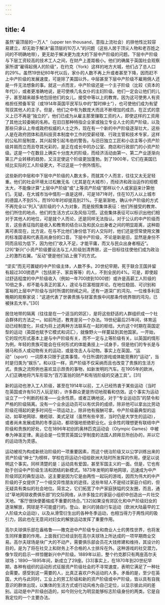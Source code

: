 ```yaml
---
---
---
```

title: 4
---




虽然“最顶层的一万人”（upper ten thousand，意指上流社会）的排他性比较容易建立，却无助于解决“最顶层的10万人”的问题（这些人居于顶尖人物和老百姓之间的不明确地带），更无助于解决更为庞大的下层中产阶级的问题。下层中产阶级与下层工资较高的技术工人之间，在财产上差距极小。他们的确属于英国社会观察家所谓“雇得起佣人的阶级”，在约克（York）这样的地方大城，他们占了总人口的29%。虽然19世纪80年代以后，家仆的人数不再上升或者甚至下降，因而赶不上中产阶级的发展速度，可是除了美国以外，中层甚至下层中产阶级不雇用佣人还是一件无法想象的事。就这一点而言，中产阶级还是一个主子阶级（比较《资本的年代》），或者更准确地说，是可使唤几名女仆的主妇阶级。他们一定会让他们的儿子，甚至越来越多地包括他们的女儿，接受中等以上的教育。因为这可使男人有资格担任预备军官（或1914年英国平民军队中的“暂时绅士”），也可使他们成为有望驾驭其他人的主子。但是，他们之中有为数庞大而且不断增加的成员，在正式的意义上已不再是“独立的”，他们已成为从雇主那里赚取工资的人，即使这样的工资用了其他比较委婉的名称。在旧日那种特指企业家或独立专业人士的资产阶级，以及那些只承认上帝或政府权威的人士之外，现在有一个新的中产阶级逐渐壮大，这些人是在政府团体和高科技资本制度中工作的受薪经理、行政主管和技术专家，这样的公私阶层制度，其兴起曾引起韦伯的警告。与旧日独立工匠和小店主等小资产阶级并肩而立而且夺其光彩的，是正在成长中的办公室、商店和行政部门的小资产阶级。这是一个在数目上确实十分庞大的阶级，而经济活动由第一、第二产业逐渐向第三产业转移的趋势，又注定使这个阶级更加蓬勃。到了1900年，它们在美国已经比实际的工人阶级更大，不过这是一个例外情形。

这些新的中层和中下层中产阶级的人数太多，而就其个人而言，往往又太无足轻重。他们的社会环境太过松散无名（尤其是在大城市），而经济和政治运作的规模太大，不能像计算“上层中产阶级”或“上等资产阶级”那样以个人或家庭来计算他们。无疑，在大城市当中情形一直是这样，可是1871年时，住在10万人以上城市的德国人不到5%，而1910年时却提高到21%。于是渐渐地，确认中产阶级的方式不再完全以“列入”该阶级的个人为对象，而是按照集体表征：他们所接受的教育、他们所住的地点、他们的生活方式以及风俗习惯。这些集体表征可以标识出他们相对于其他人的地位，可是就个人而论，还是同样无法指认。对于公认的中产阶级而言，这些表征指的是收入和教育的结合以及和民众出身者之间的明显距离，这种距离可表现在，比方说，在与不比他们身份低下的人交际时，他们还是惯常使用文雅的标准国语和代表高尚身份的口音。下层中产阶级，不论是新是旧，显然是身份不同而且较为低下，因为他们“收入不足，才能平庸，而又与民众出身者相近”。[29]“新兴”小资产阶级要设法与工人阶级划清界限，这一目标往往使他们成为政治上的激烈右翼。“反动”便是他们谄上傲下的方式。

“坚实”而无可置疑的中产阶级主体，人数不多。20世纪早期，死于联合王国并留有超过300镑遗产（包括房子、家具等等）的人，不到全民的4%。可是，即使超过舒适程度的中产阶级收入（例如一年700镑到1000镑）或许是高薪工人阶级的10倍之多，却不能与真正的富人，遑论与巨富相提并论。在地位稳固、可识别和富裕的上层中产阶级与当时所谓的财阀之间，还有一道深广的鸿沟。一位维多利亚晚期的观察家说：“这道代表了世袭贵族与财富贵族中间那条传统界限的鸿沟，已被抹去大半。”[30]

居住地带的隔离（往往是在一个适当的郊区），是将这些舒适的人群组织成一个社会群体的方法之一。如前所述，教育是另一个办法。19世纪最后25年间，体育运动已经制度化，并成为将上述两种方法联系在一起的枢纽。大约这个时期在英国定型的运动（英国也赋予它模式和词汇），就像野火一样蔓延到其他国家。一开始，它的现代形式基本上是与中产阶级有关，而不一定与上等阶级有关。以英国的情形为例，年轻的贵族可能会在任何形式的体能勇技上一试身手，但是他们的专长是与骑马和杀人或动物有关的运动，或是攻击人与动物。事实上在英国，“运动”（sport）一词原本只限于这类事情，今日所谓的游戏或体能竞赛的“运动”，当时是归类为“娱乐”。和以往一样，资产阶级不仅采纳而且也改变了贵族的生活方式。贵族之流照例也喜欢显示昂贵的事物，如新发明的汽车。在1905年的欧洲，人们正确地将汽车形容为“百万富翁的财产和有钱阶级的交通工具”。[31]

新的运动也渗入工人阶级，甚至在1914年以前，工人已经热衷于某些运动（当时在英国或许有50万人玩足球），许多群众更是热切地观看和仿效。这个事实为运动设立了一个判断的标准——业余性质，或者正确地说，对于“专业运动员”的禁令和严格的阶级隔离。没有一个业余运动员可以有优异的成绩，除非他可以拿出比劳动阶级花得起的更多时间在一项运动上，除非他有报酬可拿。中产阶级最典型的运动，如草地网球、橄榄球、美式足球（虽然有些辛苦，当时仍是大学生的运动），或者尚未发展成熟的冬季运动，都顽强地拒绝职业化。业余性的理想更有联结中产阶级和贵族的好处，它在1896年初创的奥林匹克运动会（Olympic Games）中被奉为神圣定律。奥运会是一位赞赏英国公学制度的法国人顾拜旦所创办的，并以它的运动场为灵感。

运动被视为构成新统治阶级的一项重要因素，而这个统治阶级又以公学训练出来的资产阶级“绅士”为榜样，学校在将运动介绍给欧洲大陆时所发挥的作用，便足以说明这个事实。同样清楚的是：运动具有爱国，甚至军国主义的一面。但是，它也有助于创设中产阶级生活和团结的新模式。1873年发明的草地网球，迅速成为中产阶级郊区的典型运动，这主要是因为它是由两性一起玩的游戏，因而为伟大的中产阶级的子女提供了一个结交异性朋友的途径。这些年轻人不是经过家庭介绍的，但无疑具有类似的社会地位。简言之，它们拓宽了中产家庭狭隘的交友圈，而且，通过“草地网球收费俱乐部”的交际网络，从许多独立的家庭小组织中创造出一片社交天地。“客厅很快便萎缩成不重要的场合。”[32]如果没有郊区化和中产阶级妇女的逐渐解放，网球是不可能盛行的。登山、新兴的骑自行车运动（欧洲大陆最早的工人阶级大众运动），以及从滑雪衍生出的各种冬季运动，也相当得力于两性间的吸引力，因此也在无意间对妇女的解放运动发挥了重要作用。

高尔夫球俱乐部在盎格鲁——撒克逊中产阶级专业和商业人士的男性世界，也将发生同样重要的作用。上面我们已经谈到在高尔夫球场上所达成的一项早期商业交易。高尔夫球场是块广大的不动产，需要俱乐部会员花大钱修建和维持，其设计的目的，是为了将在社交上和财务上不合格的人士排斥在外。这种游戏的社交潜力，像乍现的启示一样惊醒新兴中产阶级。1889年以前，整个约克郡只有两座高尔夫球场；1890—1895年间，新成立了29座。[33]事实上，在1870年到20世纪早期，各种有组织的运动形式征服资产阶级社会的不寻常速度，表明它满足了一种社会需要。感受到这一需要的人，比真正喜欢户外运动的人多。矛盾的是，至少在英国，大约与此同时，工业上的劳工阶级和新的资产阶级或中产阶级，皆以具有自我意识的群体出现，以集体的生活方式或行动风格为自己定位，以显示彼此间的差别。运动是中产阶级创造的，如今则分化为明显能够标志阶级身份的两类。它是自我定位的一个主要办法。